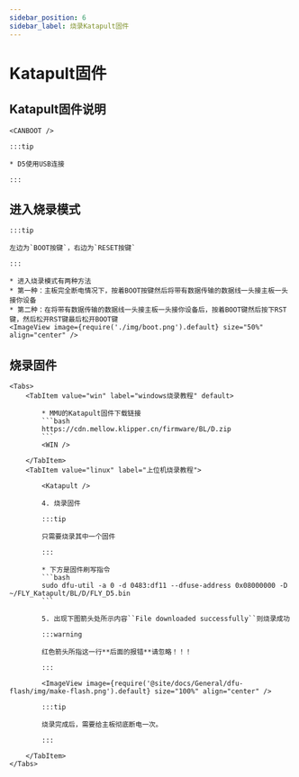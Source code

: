 ```yaml
---
sidebar_position: 6
sidebar_label: 烧录Katapult固件
---
```



# Katapult固件

## Katapult固件说明

    <CANBOOT />

    :::tip

    * D5使用USB连接

    :::

## 进入烧录模式

    :::tip

    左边为`BOOT按键`，右边为`RESET按键`

    :::

    * 进入烧录模式有两种方法
    * 第一种：主板完全断电情况下，按着BOOT按键然后将带有数据传输的数据线一头接主板一头接你设备
    * 第二种：在将带有数据传输的数据线一头接主板一头接你设备后，按着BOOT键然后按下RST键，然后松开RST键最后松开BOOT键
    <ImageView image={require('./img/boot.png').default} size="50%" align="center" />

## 烧录固件
    <Tabs>
        <TabItem value="win" label="windows烧录教程" default>

            * MMU的Katapult固件下载链接
            ```bash
            https://cdn.mellow.klipper.cn/firmware/BL/D.zip
            ```
            <WIN />

        </TabItem>
        <TabItem value="linux" label="上位机烧录教程">

            <Katapult />

            4. 烧录固件

            :::tip

            只需要烧录其中一个固件

            :::

            * 下方是固件刷写指令
            ```bash
            sudo dfu-util -a 0 -d 0483:df11 --dfuse-address 0x08000000 -D ~/FLY_Katapult/BL/D/FLY_D5.bin
            ```

            5. 出现下图箭头处所示内容``File downloaded successfully``则烧录成功

            :::warning

            红色箭头所指这一行**后面的报错**请忽略！！！

            :::

            <ImageView image={require('@site/docs/General/dfu-flash/img/make-flash.png').default} size="100%" align="center" />

            :::tip

            烧录完成后，需要给主板彻底断电一次。

            :::

        </TabItem>
    </Tabs>
